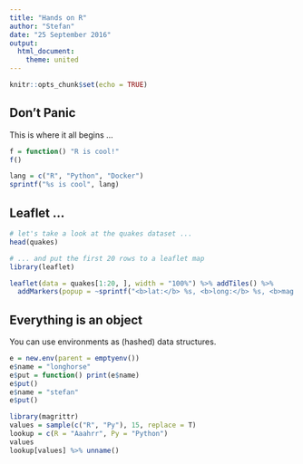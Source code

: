 ```yaml
---
title: "Hands on R"
author: "Stefan"
date: "25 September 2016"
output:
  html_document:
    theme: united
---
```


```r
knitr::opts_chunk$set(echo = TRUE)
```

## Don't Panic

This is where it all begins ...

```r
f = function() "R is cool!"
f()

lang = c("R", "Python", "Docker")
sprintf("%s is cool", lang)
```

## Leaflet ...

```r
# let's take a look at the quakes dataset ...
head(quakes)

# ... and put the first 20 rows to a leaflet map 
library(leaflet)

leaflet(data = quakes[1:20, ], width = "100%") %>% addTiles() %>%
  addMarkers(popup = ~sprintf("<b>lat:</b> %s, <b>long:</b> %s, <b>mag:</b> %s", lat, long, mag))
```

## Everything is an object
You can use environments as (hashed) data structures.

```r
e = new.env(parent = emptyenv())
e$name = "longhorse"
e$put = function() print(e$name)
e$put()
e$name = "stefan"
e$put()

library(magrittr)
values = sample(c("R", "Py"), 15, replace = T)
lookup = c(R = "Aaahrr", Py = "Python")
values
lookup[values] %>% unname()
```